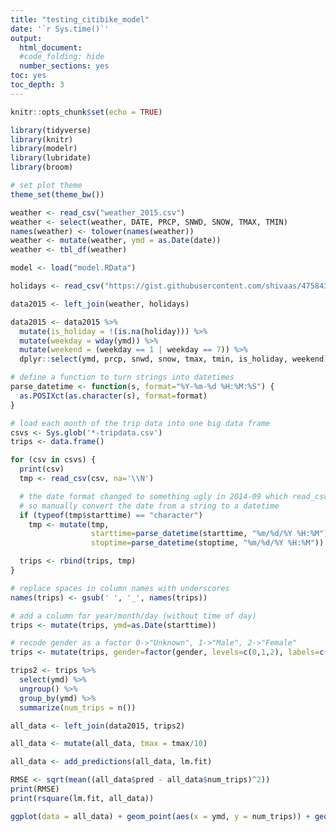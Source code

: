 ```yaml
---
title: "testing_citibike_model"
date: '`r Sys.time()`'
output:
  html_document:
  #code_folding: hide
  number_sections: yes
toc: yes
toc_depth: 3
---
```


```r
knitr::opts_chunk$set(echo = TRUE)

library(tidyverse)
library(knitr)
library(modelr)
library(lubridate)
library(broom)

# set plot theme
theme_set(theme_bw())
```


```r

weather <- read_csv("weather_2015.csv")
weather <- select(weather, DATE, PRCP, SNWD, SNOW, TMAX, TMIN)
names(weather) <- tolower(names(weather))
weather <- mutate(weather, ymd = as.Date(date))
weather <- tbl_df(weather)

model <- load("model.RData")

holidays <- read_csv("https://gist.githubusercontent.com/shivaas/4758439/raw/b0d3ddec380af69930d0d67a9e0519c047047ff8/US%2520Bank%2520holidays", col_names = c("row_num", "date", "holiday"))

data2015 <- left_join(weather, holidays)

data2015 <- data2015 %>% 
  mutate(is_holiday = !(is.na(holiday))) %>%
  mutate(weekday = wday(ymd)) %>%
  mutate(weekend = (weekday == 1 | weekday == 7)) %>%
  dplyr::select(ymd, prcp, snwd, snow, tmax, tmin, is_holiday, weekend)

```

```r

# define a function to turn strings into datetimes
parse_datetime <- function(s, format="%Y-%m-%d %H:%M:%S") {
  as.POSIXct(as.character(s), format=format)
}

# load each month of the trip data into one big data frame
csvs <- Sys.glob('*-tripdata.csv')
trips <- data.frame()

for (csv in csvs) {
  print(csv)
  tmp <- read_csv(csv, na='\\N')

  # the date format changed to something ugly in 2014-09 which read_csv doesn't recognize as a datetime,
  # so manually convert the date from a string to a datetime
  if (typeof(tmp$starttime) == "character")
    tmp <- mutate(tmp,
                  starttime=parse_datetime(starttime, "%m/%d/%Y %H:%M"),
                  stoptime=parse_datetime(stoptime, "%m/%d/%Y %H:%M"))

  trips <- rbind(trips, tmp)
}

# replace spaces in column names with underscores
names(trips) <- gsub(' ', '_', names(trips))

# add a column for year/month/day (without time of day)
trips <- mutate(trips, ymd=as.Date(starttime))

# recode gender as a factor 0->"Unknown", 1->"Male", 2->"Female"
trips <- mutate(trips, gender=factor(gender, levels=c(0,1,2), labels=c("Unknown","Male","Female")))

```

``` r

trips2 <- trips %>%
  select(ymd) %>%
  ungroup() %>%
  group_by(ymd) %>%
  summarize(num_trips = n())

```

```r

all_data <- left_join(data2015, trips2)

all_data <- mutate(all_data, tmax = tmax/10)

all_data <- add_predictions(all_data, lm.fit)

RMSE <- sqrt(mean((all_data$pred - all_data$num_trips)^2))
print(RMSE)
print(rsquare(lm.fit, all_data))

ggplot(data = all_data) + geom_point(aes(x = ymd, y = num_trips)) + geom_line(aes(x = ymd, y = pred))

```